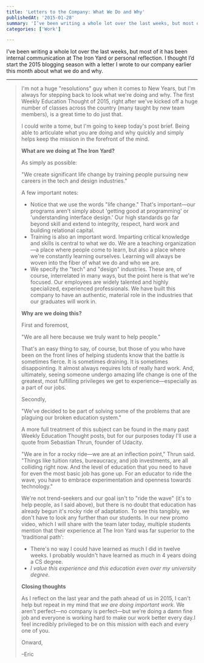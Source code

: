```yaml
---
title: 'Letters to the Company: What We Do and Why'
publishedAt: '2015-01-28'
summary: 'I’ve been writing a whole lot over the last weeks, but most of it has been internal communication at The Iron Yard or personal reflection. I thought I’d start the 2015 blogging season with a letter I...'
categories: ['Work']

---
```


I’ve been writing a whole lot over the last weeks, but most of it has been internal communication at The Iron Yard or personal reflection. I thought I’d start the 2015 blogging season with a letter I wrote to our company earlier this month about what we do and why.

* * *

> I'm not a huge "resolutions" guy when it comes to New Years, but I'm always for stepping back to look what we're doing and why. The first Weekly Education Thought of 2015, right after we've kicked off a huge number of classes across the country (many taught by new team members), is a great time to do just that.
> 
> I could write a tome, but I'm going to keep today's post brief. Being able to articulate what you are doing and why quickly and simply helps keep the mission in the forefront of the mind.
> 
> **What are we doing at The Iron Yard?**
> 
> As simply as possible:
> 
> "We create significant life change by training people pursuing new careers in the tech and design industries."
> 
> A few important notes:
> 
> - Notice that we use the words "life change." That's important—our programs aren't simply about 'getting good at programming' or 'understanding interface design.' Our high standards go far beyond skill and extend to integrity, respect, hard work and building relational capital.
> - Training is also an important word. Imparting critical knowledge and skills is central to what we do. We are a teaching organization—a place where people come to learn, but also a place where we're constantly learning ourselves. Learning will always be woven into the fiber of what we do and who we are.
> - We specify the "tech" and "design" industries. These are, of course, interrelated in many ways, but the point here is that we're focused. Our employees are widely talented and highly specialized, experienced professionals. We have built this company to have an authentic, material role in the industries that our graduates will work in.
> 
> **Why are we doing this?**
> 
> First and foremost,
> 
> "We are all here because we truly want to help people." 
> 
> That's an easy thing to say, of course, but those of you who have been on the front lines of helping students know that the battle is sometimes fierce. It is sometimes draining. It is sometimes disappointing. It almost always requires lots of really hard work. And, ultimately, seeing someone undergo amazing life change is one of the greatest, most fulfilling privileges we get to experience—especially as a part of our jobs.
> 
> Secondly,
>
> "We've decided to be part of solving some of the problems that are plaguing our broken education system." 
> 
> A more full treatment of this subject can be found in the many past Weekly Education Thought posts, but for our purposes today I'll use a quote from Sebastian Thrun, founder of Udacity.
> 
> "We are in for a rocky ride—we are at an inflection point," Thrun said. "Things like tuition rates, bureaucracy, and job investments, are all colliding right now. And the level of education that you need to have for even the most basic job has gone up. For an educator to ride the wave, you have to embrace experimentation and openness towards technology."
> 
> We're not trend-seekers and our goal isn't to "ride the wave" (it's to help people, as I said above), but there is no doubt that education has already begun it's rocky ride of adaptation. To see this tangibly, we don't have to look any further than our students. In our new promo video, which I will share with the team later today, multiple students mention that their experience at The Iron Yard was far superior to the 'traditional path':
> 
> - There's no way I could have learned as much I did in twelve weeks. I probably wouldn't have learned as much in 4 years doing a CS degree.
> - *I value this experience and this education even over my university degree.*
> 
> **Closing thoughts**
> 
> As I reflect on the last year and the path ahead of us in 2015, I can't help but repeat in my mind that *we are doing important work*. We aren't perfect—no company is perfect—but we're doing a damn fine job and everyone is working hard to make our work better every day.I feel incredibly privileged to be on this mission with each and every one of you.
> 
> Onward,
> 
> –Eric

